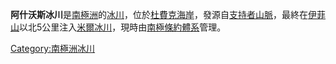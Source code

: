 {{coord|85|01|36|S|169|15|53|E|type:glacier_region:AQ_source:GNIS|display=title}}

'''阿什沃斯冰川'''是[[南極洲|南極洲]]的[[冰川|冰川]]，位於[[杜費克海岸|杜費克海岸]]，發源自[[支持者山脈|支持者山脈]]，最終在[[伊菲山|伊菲山]]以北5公里注入[[米爾冰川|米爾冰川]]，現時由[[南極條約體系|南極條約體系]]管理。

{{DEFAULTSORT:Ashworth Glacier}}
[[Category:南極洲冰川|Category:南極洲冰川]]


{{DufekCoast-geo-stub}}